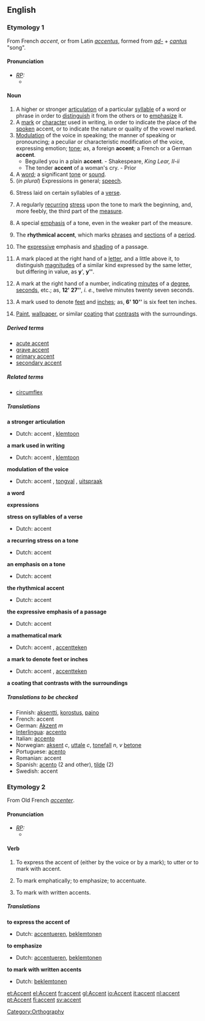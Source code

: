 ==English==

===Etymology 1===
From French ''accent'', or from Latin ''[[accentus]]'', formed from ''[[ad-]]'' + ''[[cantus]]'' "song".

====Pronunciation====
* ''[[RP]]:''
** {{IPA|/ˈæksənt/}}

====Noun====
{{en-noun-reg}}
# A higher or stronger [[articulation]] of a particular [[syllable]] of a word or phrase in order to [[distinguish]] it from the others or to [[emphasize]] it.
# A [[mark]] or [[character]] used in writing, in order to indicate the place of the [[spoken]] accent, or to indicate the nature or quality of the vowel marked.
# [[modulation|Modulation]] of the voice in speaking; the manner of speaking or pronouncing; a peculiar or characteristic modification of the voice, expressing emotion; [[tone]]; as, a foreign '''accent'''; a French or a German '''accent'''.
#* Beguiled you in a plain '''accent'''. - Shakespeare, ''King Lear, II-ii''
#* The tender '''accent''' of a woman's cry. - Prior
# A [[word]]; a significant [[tone]] or [[sound]].
# (''in plural'') Expressions in general; [[speech]].
# {{prosody}} Stress laid on certain syllables of a [[verse]].
# {{music}} A regularly [[recur]]ring [[stress]] upon the tone to mark the beginning, and, more feebly, the third part of the [[measure]].
# {{music}} A special [[emphasis]] of a tone, even in the weaker part of the measure.
# {{music}} The '''rhythmical accent''', which marks [[phrase]]s and [[section]]s of a [[period]].
# {{music}} The [[expressive]] emphasis and [[shading]] of a passage.
# {{mathematics}} A mark placed at the right hand of a [[letter]], and a little above it, to distinguish [[magnitude]]s of a similar kind expressed by the same letter, but differing in value, as '''y'''', '''y<nowiki>''</nowiki>'''.
# {{trigonometry}} A mark at the right hand of a number, indicating [[minute]]s of a [[degree]], [[second]]s, etc.; as, '''12' 27<nowiki>''</nowiki>''', ''i. e.'', twelve minutes twenty seven seconds.
# {{engineering}} A mark used to denote [[feet]] and [[inch]]es; as, '''6' 10<nowiki>''</nowiki>''' is six feet ten inches.
# [[paint|Paint]], [[wallpaper]], or similar [[coating]] that [[contrast]]s with the surroundings.

=====Derived terms=====
* [[acute accent]]
* [[grave accent]]
* [[primary accent]]
* [[secondary accent]]

=====Related terms=====
* [[circumflex]]

=====Translations=====
'''a stronger articulation'''
{{top}}
* Dutch: accent {{n}}, [[klemtoon]] {{m}}
{{mid}}
{{bottom}}

'''a mark used in writing'''
{{top}}
* Dutch: accent {{n}}, [[klemtoon]] {{m}}
{{mid}}
{{bottom}}

'''modulation of the voice'''
{{top}}
* Dutch: accent {{n}}, [[tongval]] {{m}}, [[uitspraak]] {{f}}
{{mid}}
{{bottom}}

'''a word'''
{{top}}
{{mid}}
{{bottom}}

'''expressions'''
{{top}}
{{mid}}
{{bottom}}

'''stress on syllables of a verse'''
{{top}}
* Dutch: accent {{n}}
{{mid}}
{{bottom}}

'''a recurring stress on a tone'''
{{top}}
* Dutch: accent {{n}}
{{mid}}
{{bottom}}

'''an emphasis on a tone'''
{{top}}
* Dutch: accent {{n}}
{{mid}}
{{bottom}}

'''the rhythmical accent'''
{{top}}
* Dutch: accent {{n}}
{{mid}}
{{bottom}}

'''the expressive emphasis of a passage'''
{{top}}
* Dutch: accent {{n}}
{{mid}}
{{bottom}}

'''a mathematical mark'''
{{top}}
* Dutch: accent {{n}}, [[accentteken]] {{n}}
{{mid}}
{{bottom}}

'''a mark to denote feet or inches'''
{{top}}
* Dutch: accent {{n}}, [[accentteken]] {{n}}
{{mid}}
{{bottom}}

'''a coating that contrasts with the surroundings'''
{{top}}
{{mid}}
{{bottom}}

=====Translations to be checked=====
{{checktrans}}
*Finnish: [[aksentti]], [[korostus]], [[paino]]
*French: accent
*German: [[Akzent]]  ''m''
*[[Interlingua]]: [[accento]]
*Italian: [[accento]]
*Norwegian: [[aksent]] ''c'', [[uttale]] ''c'', [[tonefall]] ''n'', ''v'' [[betone]]
*Portuguese: [[acento]]
*Romanian: accent
*Spanish: [[acento]] (2 and other), [[tilde]] (2)
*Swedish: accent

===Etymology 2===
From Old French ''[[accenter]]''.

====Pronunciation====
* ''[[RP]]:''
** {{IPA|/əkˈsent/}}

====Verb====
{{en-infl-reg-consonant|accent||}}
# {{transitive}} To express the accent of (either by the voice or by a mark); to utter or to mark with accent.
# {{transitive}} To mark emphatically; to emphasize; to accentuate.
# {{transitive}} To mark with written accents.

=====Translations=====
'''to express the accent of'''
{{top}}
* Dutch: [[accentueren]], [[beklemtonen]]
{{mid}}
{{bottom}}

'''to emphasize'''
{{top}}
* Dutch: [[accentueren]], [[beklemtonen]]
{{mid}}
{{bottom}}

'''to mark with written accents'''
{{top}}
* Dutch: [[beklemtonen]]
{{mid}}
{{bottom}}


[[Category:Orthography]]
[[et:Accent]]
[[el:Accent]]
[[fr:accent]]
[[gl:Accent]]
[[io:Accent]]
[[it:accent]]
[[nl:accent]]
[[pt:Accent]]
[[fi:accent]]
[[sv:accent]]